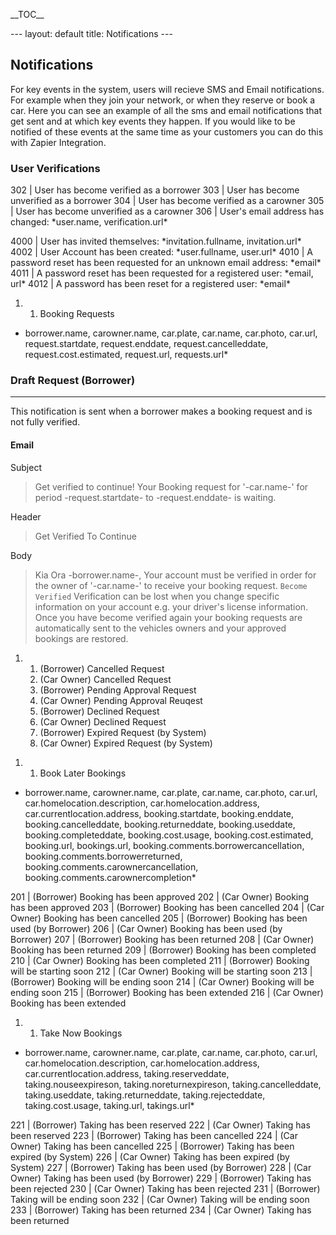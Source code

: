 __TOC__

---
layout: default
title: Notifications
---
==Notifications==
For key events in the system, users will recieve SMS and Email notifications. For example when they join your network, or when they reserve or book a car.
Here you can see an example of all the sms and email notifications that get sent and at which key events they happen.
If you would like to be notified of these events at the same time as your customers you can do this with Zapier Integration.

===User Verifications===

302 | User has become verified as a borrower
303 | User has become unverified as a borrower
304 | User has become verified as a carowner
305 | User has become unverified as a carowner
306 | User's email address has changed: *user.name, verification.url*

4000 | User has invited themselves: *invitation.fullname, invitation.url*
4002 | User Account has been created: *user.fullname, user.url*
4010 | A password reset has been requested for an unknown email address: *email*
4011 | A password reset has been requested for a registered user: *email, url*
4012 | A password has been reset for a registered user: *email*

## Booking Requests
*borrower.name, carowner.name, car.plate, car.name, car.photo, car.url, request.startdate, request.enddate, request.cancelleddate, request.cost.estimated, request.url, requests.url*

===Draft Request (Borrower)===
------
This notification is sent when a borrower makes a booking request and is not fully verified.
====Email====
Subject
<blockquote>
Get verified to continue! Your Booking request for '-car.name-' for period -request.startdate- to -request.enddate- is waiting.</blockquote>
Header
<blockquote><poem>
Get Verified  
To Continue
</poem></blockquote>
Body
<blockquote><poem>
Kia Ora -borrower.name-,
Your account must be verified in order for the owner of '-car.name-' to receive your booking request.
<code>Become Verified</code>
Verification can be lost when you change specific information on your account e.g. your driver's license information.
Once you have become verified again your booking requests are automatically sent to the vehicles owners and your approved bookings are restored.
</poem></blockquote>

## (Borrower) Cancelled Request
## (Car Owner) Cancelled Request
## (Borrower) Pending Approval Request
## (Car Owner) Pending Approval Reuqest
## (Borrower) Declined Request
## (Car Owner) Declined Request
## (Borrower) Expired Request (by System)
## (Car Owner) Expired Request (by System)

## Book Later Bookings
*borrower.name, carowner.name, car.plate, car.name, car.photo, car.url, car.homelocation.description, car.homelocation.address, car.currentlocation.address, booking.startdate, booking.enddate, booking.cancelleddate, booking.returneddate, booking.useddate, booking.completeddate, booking.cost.usage, booking.cost.estimated, booking.url, bookings.url, booking.comments.borrowercancellation, booking.comments.borrowerreturned, booking.comments.carownercancellation, booking.comments.carownercompletion*
201 | (Borrower) Booking has been approved
202 | (Car Owner) Booking has been approved
203 | (Borrower) Booking has been cancelled
204 | (Car Owner) Booking has been cancelled
205 | (Borrower) Booking has been used (by Borrower)
206 | (Car Owner) Booking has been used (by Borrower)
207 | (Borrower) Booking has been returned
208 | (Car Owner) Booking has been returned
209 | (Borrower) Booking has been completed
210 | (Car Owner) Booking has been completed
211 | (Borrower) Booking will be starting soon
212 | (Car Owner) Booking will be starting soon
213 | (Borrower) Booking will be ending soon
214 | (Car Owner) Booking will be ending soon
215 | (Borrower) Booking has been extended
216 | (Car Owner) Booking has been extended

## Take Now Bookings
*borrower.name, carowner.name, car.plate, car.name, car.photo, car.url, car.homelocation.description, car.homelocation.address, car.currentlocation.address, taking.reserveddate, taking.nouseexpireson, taking.noreturnexpireson, taking.cancelleddate, taking.useddate, taking.returneddate, taking.rejecteddate, taking.cost.usage, taking.url, takings.url*
221 | (Borrower) Taking has been reserved
222 | (Car Owner)  Taking has been reserved
223 | (Borrower)  Taking has been cancelled
224 | (Car Owner) Taking has been cancelled
225 | (Borrower) Taking has been expired (by System)
226 | (Car Owner) Taking has been expired (by System)
227 | (Borrower)  Taking has been used (by Borrower)
228 | (Car Owner) Taking has been used (by Borrower)
229 | (Borrower) Taking has been rejected
230 | (Car Owner) Taking has been rejected
231 | (Borrower) Taking will be ending soon
232 | (Car Owner) Taking will be ending soon
233 | (Borrower) Taking has been returned
234 | (Car Owner) Taking has been returned
